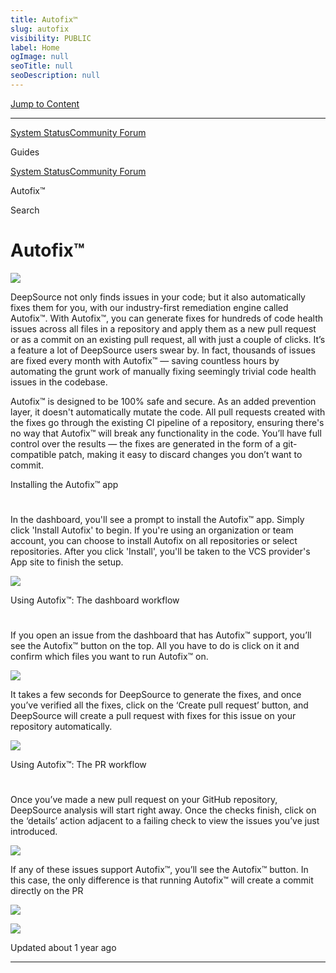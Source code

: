 ```yaml
---
title: Autofix™
slug: autofix
visibility: PUBLIC
label: Home
ogImage: null
seoTitle: null
seoDescription: null
---
```

[Jump to Content](#content)

* * *

[System Status](https://deepsourcestatus.com/)[Community Forum](https://discuss.deepsource.com/)

Guides

[System Status](https://deepsourcestatus.com/)[Community Forum](https://discuss.deepsource.com/)

Autofix™

Search

Autofix™
========

![](https://files.readme.io/c3ad2c3-small-Autofix.png)

DeepSource not only finds issues in your code; but it also automatically fixes them for you, with our industry-first remediation engine called Autofix™. With Autofix™, you can generate fixes for hundreds of code health issues across all files in a repository and apply them as a new pull request or as a commit on an existing pull request, all with just a couple of clicks. It’s a feature a lot of DeepSource users swear by. In fact, thousands of issues are fixed every month with Autofix™ — saving countless hours by automating the grunt work of manually fixing seemingly trivial code health issues in the codebase.

Autofix™ is designed to be 100% safe and secure. As an added prevention layer, it doesn't automatically mutate the code. All pull requests created with the fixes go through the existing CI pipeline of a repository, ensuring there's no way that Autofix™ will break any functionality in the code. You’ll have full control over the results — the fixes are generated in the form of a git-compatible patch, making it easy to discard changes you don’t want to commit.

Installing the Autofix™ app

[](#installing-the-autofix-app)
==============================================================

In the dashboard, you'll see a prompt to install the Autofix™ app. Simply click 'Install Autofix' to begin. If you're using an organization or team account, you can choose to install Autofix on all repositories or select repositories. After you click 'Install', you'll be taken to the VCS provider's App site to finish the setup.

![](https://files.readme.io/3a7681f-install-autofix.png)

Using Autofix™: The dashboard workflow

[](#using-autofix-the-dashboard-workflow)
===================================================================================

If you open an issue from the dashboard that has Autofix™ support, you’ll see the Autofix™ button on the top. All you have to do is click on it and confirm which files you want to run Autofix™ on.

![](https://files.readme.io/b64019a-Autofix.png)

It takes a few seconds for DeepSource to generate the fixes, and once you’ve verified all the fixes, click on the ‘Create pull request’ button, and DeepSource will create a pull request with fixes for this issue on your repository automatically.

![](https://files.readme.io/1d9a8f7-autofix-diff.png)

Using Autofix™: The PR workflow

[](#using-autofix-the-pr-workflow)
=====================================================================

Once you’ve made a new pull request on your GitHub repository, DeepSource analysis will start right away. Once the checks finish, click on the ‘details’ action adjacent to a failing check to view the issues you’ve just introduced.

![](https://files.readme.io/79de83d-pr-flow-1.png)

If any of these issues support Autofix™, you’ll see the Autofix™ button. In this case, the only difference is that running Autofix™ will create a commit directly on the PR

![](https://files.readme.io/4a4d339-pr-flow-2.png)

![](https://files.readme.io/6896bab-pr-flow-3.png)

Updated about 1 year ago

* * *
